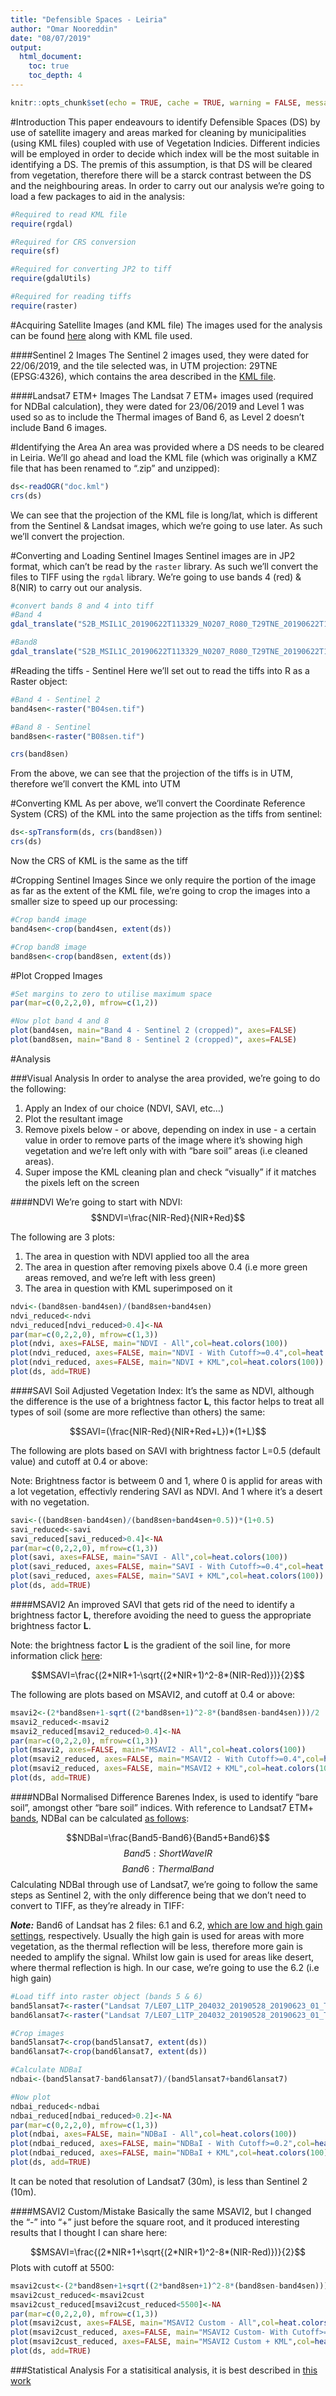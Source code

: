 ```yaml
---
title: "Defensible Spaces - Leiria"
author: "Omar Nooreddin"
date: "08/07/2019"
output: 
  html_document:
    toc: true
    toc_depth: 4
---
```


```r
knitr::opts_chunk$set(echo = TRUE, cache = TRUE, warning = FALSE, message = FALSE)
```
#Introduction
This paper endeavours to identify Defensible Spaces (DS) by use of satellite imagery and areas marked for cleaning by municipalities (using KML files) coupled with use of Vegetation Indicies. Different indicies will be employed in order to decide which index will be the most suitable in identifying a DS. The premis of this assumption, is that DS will be cleared from vegetation, therefore there will be a starck contrast between the DS and the neighbouring areas. In order to carry out our analysis we're going to load a few packages to aid in the analysis:

```r
#Required to read KML file
require(rgdal) 

#Required for CRS conversion
require(sf) 

#Required for converting JP2 to tiff
require(gdalUtils)

#Required for reading tiffs
require(raster)
```

#Acquiring Satellite Images (and KML file)
The images used for the analysis can be found [here][5] along with KML file used.

####Sentinel 2 Images
The Sentinel 2 images used, they were dated for 22/06/2019, and the tile selected was, in UTM projection: 29TNE (EPSG:4326), which contains the area described in the [KML file][5].

####Landsat7 ETM+ Images
The Landsat 7 ETM+ images used (required for NDBaI calculation), they were dated for 23/06/2019 and Level 1 was used so as to include the Thermal images of Band 6, as Level 2 doesn't include Band 6 images.

#Identifying the Area
An area was provided where a DS needs to be cleared in Leiria. We'll go ahead and load the KML file (which was originally a KMZ file that has been renamed to ".zip" and unzipped):
```r
ds<-readOGR("doc.kml")
crs(ds)
```
We can see that the projection of the KML file is long/lat, which is different from the Sentinel & Landsat images, which we're going to use later. As such we'll convert the projection.

#Converting and Loading Sentinel Images
Sentinel images are in JP2 format, which can't be read by the ```raster``` library. As such we'll convert the files to TIFF using the ```rgdal``` library. We're going to use bands 4 (red) & 8(NIR) to carry out our analysis. 
```r
#convert bands 8 and 4 into tiff
#Band 4
gdal_translate("S2B_MSIL1C_20190622T113329_N0207_R080_T29TNE_20190622T123903.SAFE/GRANULE/L1C_T29TNE_A011975_20190622T113327/IMG_DATA/T29TNE_20190622T113329_B04.jp2","B04sen.tif")

#Band8
gdal_translate("S2B_MSIL1C_20190622T113329_N0207_R080_T29TNE_20190622T123903.SAFE/GRANULE/L1C_T29TNE_A011975_20190622T113327/IMG_DATA/T29TNE_20190622T113329_B08.jp2","B08sen.tif")
```

#Reading the tiffs - Sentinel
Here we'll set out to read the tiffs into R as a Raster object:
```r
#Band 4 - Sentinel 2
band4sen<-raster("B04sen.tif")

#Band 8 - Sentinel
band8sen<-raster("B08sen.tif")

crs(band8sen)
```

From the above, we can see that the projection of the tiffs is in UTM, therefore we'll convert the KML into UTM

#Converting KML
As per above, we'll convert the Coordinate Reference System (CRS) of the KML into the same projection as the tiffs from sentinel:
```r
ds<-spTransform(ds, crs(band8sen))
crs(ds)
```
Now the CRS of KML is the same as the tiff

#Cropping Sentinel Images
Since we only require the portion of the image as far as the extent of the KML file, we're going to crop the images into a smaller size to speed up our processing:
```r
#Crop band4 image
band4sen<-crop(band4sen, extent(ds))

#Crop band8 image
band8sen<-crop(band8sen, extent(ds))
```

#Plot Cropped Images
```r

#Set margins to zero to utilise maximum space
par(mar=c(0,2,2,0), mfrow=c(1,2))

#Now plot band 4 and 8
plot(band4sen, main="Band 4 - Sentinel 2 (cropped)", axes=FALSE)
plot(band8sen, main="Band 8 - Sentinel 2 (cropped)", axes=FALSE)
```

#Analysis

###Visual Analysis
In order to analyse the area provided, we're going to do the following:

1. Apply an Index of our choice (NDVI, SAVI, etc...)
2. Plot the resultant image
3. Remove pixels below - or above, depending on index in use - a certain value in order to remove parts of the image where it's showing high vegetation and we're left only with with "bare soil" areas (i.e cleaned areas).
4. Super impose the KML cleaning plan and check "visually" if it matches the pixels left on the screen

####NDVI
We're going to start with NDVI:
$$NDVI=\frac{NIR-Red}{NIR+Red}$$

The following are 3 plots:

1. The area in question with NDVI applied too all the area
2. The area in question after removing pixels above 0.4 (i.e more green areas removed, and we're left with less green)
3. The area in question with KML superimposed on it
```r
ndvi<-(band8sen-band4sen)/(band8sen+band4sen)
ndvi_reduced<-ndvi
ndvi_reduced[ndvi_reduced>0.4]<-NA
par(mar=c(0,2,2,0), mfrow=c(1,3))
plot(ndvi, axes=FALSE, main="NDVI - All",col=heat.colors(100))
plot(ndvi_reduced, axes=FALSE, main="NDVI - With Cutoff>=0.4",col=heat.colors(100))
plot(ndvi_reduced, axes=FALSE, main="NDVI + KML",col=heat.colors(100))
plot(ds, add=TRUE)
```

####SAVI
Soil Adjusted Vegetation Index: It's the same as NDVI, although the difference is the use of a brightness factor **L**, this factor helps to treat all types of soil (some are more reflective than others) the same:

$$SAVI=(\frac{NIR-Red}{NIR+Red+L})*(1+L)$$

The following are plots based on SAVI with brightness factor L=0.5 (default value) and cutoff at 0.4 or above:

Note: Brightness factor is betweem 0 and 1, where 0 is applid for areas with a lot vegetation, effectivly rendering SAVI as NDVI. And 1 where it's a desert with no vegetation.
```r
savi<-((band8sen-band4sen)/(band8sen+band4sen+0.5))*(1+0.5)
savi_reduced<-savi
savi_reduced[savi_reduced>0.4]<-NA
par(mar=c(0,2,2,0), mfrow=c(1,3))
plot(savi, axes=FALSE, main="SAVI - All",col=heat.colors(100))
plot(savi_reduced, axes=FALSE, main="SAVI - With Cutoff>=0.4",col=heat.colors(100))
plot(savi_reduced, axes=FALSE, main="SAVI + KML",col=heat.colors(100))
plot(ds, add=TRUE)
```

####MSAVI2
An improved SAVI that gets rid of the need to identify a brightness factor **L**, therefore avoiding the need to guess the appropriate brightness factor **L**. 

Note: the brightness factor **L** is the gradient of the soil line, for more information click [here][1]:

$$MSAVI=\frac{(2*NIR+1-\sqrt{(2*NIR+1)^2-8*(NIR-Red)})}{2}$$

The following are plots based on MSAVI2, and cutoff at 0.4 or above:
```r
msavi2<-(2*band8sen+1-sqrt((2*band8sen+1)^2-8*(band8sen-band4sen)))/2
msavi2_reduced<-msavi2
msavi2_reduced[msavi2_reduced>0.4]<-NA
par(mar=c(0,2,2,0), mfrow=c(1,3))
plot(msavi2, axes=FALSE, main="MSAVI2 - All",col=heat.colors(100))
plot(msavi2_reduced, axes=FALSE, main="MSAVI2 - With Cutoff>=0.4",col=heat.colors(100))
plot(msavi2_reduced, axes=FALSE, main="MSAVI2 + KML",col=heat.colors(100))
plot(ds, add=TRUE)
```

####NDBaI
Normalised Difference Barenes Index, is used to identify "bare soil", amongst other "bare soil" indices. With reference to Landsat7 ETM+ [bands][2], NDBaI can be calculated [as follows][3]:

$$NDBaI=\frac{Band5-Band6}{Band5+Band6}$$
$$Band5: Short Wave IR$$
$$Band6: Thermal Band$$
Calculating NDBaI through use of Landsat7, we're going to follow the same steps as Sentinel 2, with the only difference being that we don't need to convert to TIFF, as they're already in TIFF:

***Note:*** Band6 of Landsat has 2 files: 6.1 and 6.2, [which are low and high gain settings][4], respectively. Usually the high gain is used for areas with more vegetation, as the thermal reflection will be less, therefore more gain is needed to amplify the signal. Whilst low gain is used for areas like desert, where thermal reflection is high. In our case, we're going to use the 6.2 (i.e high gain)
```r
#Load tiff into raster object (bands 5 & 6)
band5lansat7<-raster("Landsat 7/LE07_L1TP_204032_20190528_20190623_01_T1/LE07_L1TP_204032_20190528_20190623_01_T1_B6_VCID_2.TIF")
band6lansat7<-raster("Landsat 7/LE07_L1TP_204032_20190528_20190623_01_T1/LE07_L1TP_204032_20190528_20190623_01_T1_B5.TIF")

#Crop images
band5lansat7<-crop(band5lansat7, extent(ds))
band6lansat7<-crop(band6lansat7, extent(ds))

#Calculate NDBaI
ndbai<-(band5lansat7-band6lansat7)/(band5lansat7+band6lansat7)

#Now plot
ndbai_reduced<-ndbai
ndbai_reduced[ndbai_reduced>0.2]<-NA
par(mar=c(0,2,2,0), mfrow=c(1,3))
plot(ndbai, axes=FALSE, main="NDBaI - All",col=heat.colors(100))
plot(ndbai_reduced, axes=FALSE, main="NDBaI - With Cutoff>=0.2",col=heat.colors(100))
plot(ndbai_reduced, axes=FALSE, main="NDBaI + KML",col=heat.colors(100))
plot(ds, add=TRUE)
```

It can be noted that resolution of Landsat7 (30m), is less than Sentinel 2 (10m).

####MSAVI2 Custom/Mistake
Basically the same MSAVI2, but I changed the "-" into "+" just before the square root, and it produced interesting results that I thought I can share here:

$$MSAVI=\frac{(2*NIR+1+\sqrt{(2*NIR+1)^2-8*(NIR-Red)})}{2}$$
Plots with cutoff at 5500:
```r
msavi2cust<-(2*band8sen+1+sqrt((2*band8sen+1)^2-8*(band8sen-band4sen)))/2
msavi2cust_reduced<-msavi2cust
msavi2cust_reduced[msavi2cust_reduced<5500]<-NA
par(mar=c(0,2,2,0), mfrow=c(1,3))
plot(msavi2cust, axes=FALSE, main="MSAVI2 Custom - All",col=heat.colors(100))
plot(msavi2cust_reduced, axes=FALSE, main="MSAVI2 Custom- With Cutoff>=0.4",col=heat.colors(100))
plot(msavi2cust_reduced, axes=FALSE, main="MSAVI2 Custom + KML",col=heat.colors(100))
plot(ds, add=TRUE)
```

###Statistical Analysis
For a statisitical analysis, it is best described in [this work][6]

[1]:https://wiki.landscapetoolbox.org/doku.php/remote_sensing_methods:modified_soil-adjusted_vegetation_index
[2]: https://eos.com/landsat-7/
[3]:https://www.researchgate.net/post/Can_someone_help_me_in_calculating_NDBaIBareness_Indexusing_LANDSAT_8_data
[4]:https://www.researchgate.net/post/Which_bands_of_Landsat_7_61_or_62_or_both_8_10_or_11_or_both_for_LST_estimation
[5]: https://images.app.goo.gl/uqpSY1gysmouir4v6
[6]: http://rpubs.com/omarmn/dsfdsj